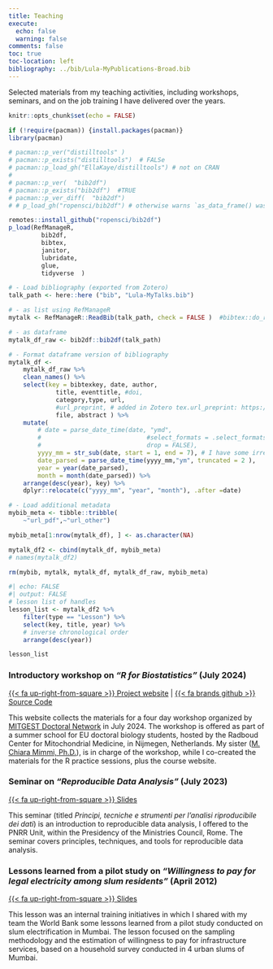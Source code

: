 ```yaml
---
title: Teaching
execute:
  echo: false
  warning: false
comments: false
toc: true
toc-location: left
bibliography: ../bib/Lula-MyPublications-Broad.bib
---
```


Selected materials from my teaching activities, including workshops, seminars, and on the job training I have delivered over the years.

 
<!-- # [setup] -->
 
```r

knitr::opts_chunk$set(echo = FALSE)

if (!require(pacman)) {install.packages(pacman)} 
library(pacman)

# pacman::p_ver("distilltools" )
# pacman::p_exists("distilltools")  # FALSe
# pacman::p_load_gh("EllaKaye/distilltools") # not on CRAN
# 
# pacman::p_ver(  "bib2df")
# pacman::p_exists("bib2df")  #TRUE
# pacman::p_ver_diff(  "bib2df")
# # p_load_gh("ropensci/bib2df") # otherwise warns `as_data_frame() was deprecated in tibble 2.0.0.`

remotes::install_github("ropensci/bib2df")
p_load(RefManageR,
		 bib2df,
		 bibtex,
		 janitor,
		 lubridate,
		 glue,
		 tidyverse	)

```

<!-- 1.B LOAD & CLEAN ZOTERO'S Lula-MyTalks.bib -->

```r
# - Load bibliography (exported from Zotero)
talk_path <- here::here ("bib", "Lula-MyTalks.bib")

# - as list using RefManageR
mytalk <- RefManageR::ReadBib(talk_path, check = FALSE )  #bibtex::do_read_bib(file = talk_path, encoding = "unknown", srcfile)

# - as dataframe
mytalk_df_raw <- bib2df::bib2df(talk_path)  

# - Format dataframe version of bibliography
mytalk_df <-
	mytalk_df_raw %>%
	clean_names() %>%
	select(key = bibtexkey, date, author, 
			 title, eventtitle, #doi, 
			 category,type, url, 
			 #url_preprint, # added in Zotero tex.url_preprint: https://...
			 file, abstract ) %>%
	mutate(
		# date = parse_date_time(date, "ymd",
		# 							  #select_formats = .select_formats
		# 							  drop = FALSE),
		yyyy_mm = str_sub(date, start = 1, end = 7), # I have some irregularities in format  
		date_parsed = parse_date_time(yyyy_mm,"ym", truncated = 2 ),
		year = year(date_parsed), 
		month = month(date_parsed)) %>%
	arrange(desc(year), key) %>% 
	dplyr::relocate(c("yyyy_mm", "year", "month"), .after =date)

# - Load additional metadata
mybib_meta <- tibble::tribble( 
	~"url_pdf",~"url_other") 

mybib_meta[1:nrow(mytalk_df), ] <- as.character(NA)

mytalk_df2 <- cbind(mytalk_df, mybib_meta)
# names(mytalk_df2)
```


```r
rm(mybib, mytalk, mytalk_df, mytalk_df_raw, mybib_meta)
```

<!-- 2.B (Talks) Distribute **url** column to right columns (which will have the names of icons later) -->
```r
#| echo: FALSE
#| output: FALSE
# lesson list of handles
lesson_list <- mytalk_df2 %>% 
	filter(type == "Lesson") %>%
	select(key, title, year) %>% 
	# inverse chronological order
	arrange(desc(year)) 

lesson_list
```


### Introductory workshop on *"R for Biostatistics"* (July 2024)

[{{< fa up-right-from-square >}} Project website](https://R4biostats.com) \| [{{< fa brands github >}} Source Code](https://github.com/Lulliter/R4biostats)

This website collects the materials for a four day workshop organized by [MITGEST Doctoral Network](https://www.mitgest.eu/) in July 2024. The workshop is offered as part of a summer school for EU doctoral biology students, hosted by the Radboud Center for Mitochondrial Medicine, in Nijmegen, Netherlands. My sister ([M. Chiara Mimmi, Ph.D.](https://www.linkedin.com/in/maria-chiara-mimmi-b0aa9233/)), is in charge of the workshop, while I co-created the materials for the R practice sessions, plus the course website.  
<!-- ![](../images/banner_BIOSTATS.png) <br><br> -->

### Seminar on *"Reproducible Data Analysis"* (July 2023)

[{{< fa up-right-from-square >}} Slides](Reproducibility_Compressed.pdf)

This seminar (titled _Principi, tecniche e strumenti per l’analisi riproducibile dei dati_) is an introduction to reproducible data analysis, I offered to the PNRR Unit, within the Presidency of the Ministries Council, Rome. The seminar covers principles, techniques, and tools for reproducible data analysis.

### Lessons learned from a pilot study on *"Willingness to pay for legal electricity among slum residents"* (April 2012)

[{{< fa up-right-from-square >}} Slides](Mumbai.pdf)

This lesson was an internal training initiatives in which I shared with my team the World Bank some lessons learned from a pilot study conducted on slum electrification in Mumbai. The lesson focused on the sampling methodology and the estimation of willingness to pay for infrastructure services, based on a household survey conducted in 4 urban slums of Mumbai.


